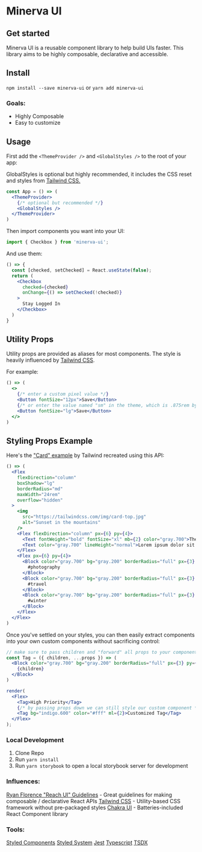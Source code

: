 <Meta title="Overview|Introduction" />

# Minerva UI

## Get started

Minerva UI is a reusable component library to help build UIs faster. This library aims to be highly composable, declarative and accessible.

## Install
`npm install --save minerva-ui`
or
`yarn add minerva-ui`

### Goals:
- Highly Composable
- Easy to customize

## Usage

First add the `<ThemeProvider />` and `<GlobalStyles />` to the root of your app:

GlobalStyles is optional but highly recommended, it includes the CSS reset and styles from [Tailwind CSS.](https://tailwindcss.com/docs/preflight)

```jsx live=false
const App = () => (
  <ThemeProvider>
    {/* optional but recommended */}
    <GlobalStyles />
  </ThemeProvider>
)
```

Then import components you want into your UI:

```js
import { Checkbox } from 'minerva-ui';
```

And use them:

```jsx
() => {
  const [checked, setChecked] = React.useState(false);
  return (
    <Checkbox
      checked={checked}
      onChange={() => setChecked(!checked)}
    >
      Stay Logged In
    </Checkbox>
  )
}
```

## Utility Props

Utility props are provided as aliases for most components. The style is heavily influenced by [Tailwind CSS](https://tailwindcss.com/docs/font-size).

For example:
```jsx
() => (
  <>
    {/* enter a custom pixel value */}
    <Button fontSize="12px">Save</Button>
    {/* or enter the value named "sm" in the theme, which is .875rem by default */}
    <Button fontSize="lg">Save</Button>
  </>
)
```

## Styling Props Example

Here's the ["Card" example](https://tailwindcss.com/components/cards) by Tailwind recreated using this API:

```jsx
() => (
  <Flex
    flexDirection="column"
    boxShadow="lg"
    borderRadius="md"
    maxWidth="24rem"
    overflow="hidden"
  >
    <img
      src="https://tailwindcss.com/img/card-top.jpg"
      alt="Sunset in the mountains"
    />
    <Flex flexDirection="column" px={6} py={4}>
      <Text fontWeight="bold" fontSize="xl" mb={2} color="gray.700">The Coldest Sunset</Text>
      <Text color="gray.700" lineHeight="normal">Lorem ipsum dolor sit amet, consectetur adipisicing elit. Voluptatibus quia, nulla! Maiores et perferendis eaque, exercitationem praesentium nihil.</Text>
    </Flex>
    <Flex px={6} py={4}>
      <Block color="gray.700" bg="gray.200" borderRadius="full" px={3} py={1} mr={2}>
        #photography
      </Block>
      <Block color="gray.700" bg="gray.200" borderRadius="full" px={3} py={1} mr={2}>
        #travel
      </Block>
      <Block color="gray.700" bg="gray.200" borderRadius="full" px={3} py={1}>
        #winter
      </Block>
    </Flex>
  </Flex>
)
```

Once you've settled on your styles, you can then easily extract components into your own custom components without sacrificing control:

```jsx isManual=true
// make sure to pass children and "forward" all props to your component
const Tag = ({ children, ...props }) => (
  <Block color="gray.700" bg="gray.200" borderRadius="full" px={3} py={1} {...props}>
    {children}
  </Block>
)

render(
  <Flex>
    <Tag>High Priority</Tag>
    {/* by passing props down we can still style our custom component */}
    <Tag bg="indigo.600" color="#fff" ml={2}>Customized Tag</Tag>
  </Flex>
);
```

### Local Development

1. Clone Repo
2. Run `yarn install`
3. Run `yarn storybook` to open a local storybook server for development

### Influences:

[Ryan Florence "Reach UI" Guidelines](https://gist.github.com/ryanflorence/e5c794e6093d16a69fa88d2112a292f7) - Great guidelines for making composable / declarative React APIs
[Tailwind CSS](https://tailwindcss.com/) - Utility-based CSS framework without pre-packaged styles
[Chakra UI](https://chakra-ui.com/) - Batteries-included React Component library

### Tools:
[Styled Components](https://styled-components.com/)
[Styled System](https://styled-system.com/)
[Jest](https://jestjs.io/)
[Typescript](https://www.typescriptlang.org/)
[TSDX](https://github.com/jaredpalmer/tsdx)